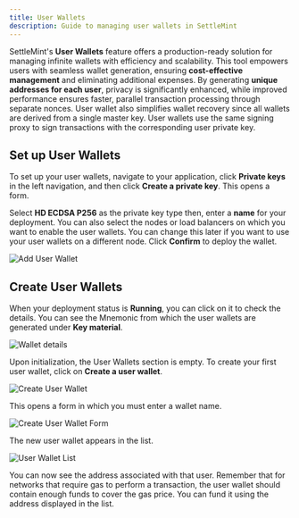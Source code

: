 ```yaml
---
title: User Wallets
description: Guide to managing user wallets in SettleMint
---
```




SettleMint's **User Wallets** feature offers a production-ready solution for managing infinite wallets with efficiency and scalability. This tool empowers users with seamless wallet generation, ensuring **cost-effective management** and eliminating additional expenses. By generating **unique addresses for each user**, privacy is significantly enhanced, while improved performance ensures faster, parallel transaction processing through separate nonces. User wallet also simplifies wallet recovery since all wallets are derived from a single master key. User wallets use the same signing proxy to sign transactions with the corresponding user private key.

## Set up User Wallets

To set up your user wallets, navigate to your application, click **Private keys** in the left navigation, and then click **Create a private key**. This opens a form.

Select **HD ECDSA P256** as the private key type then, enter a **name** for your deployment. You can also select the nodes or load balancers on which you want to enable the user wallets. You can change this later if you want to use your user wallets on a different node. Click **Confirm** to deploy the wallet.

![Add User Wallet](../../img/using-the-platform/add-user-wallet.png)

## Create User Wallets

When your deployment status is **Running**, you can click on it to check the details. You can see the Mnemonic from which the user wallets are generated under **Key material**.

![Wallet details](../../img/using-the-platform/user-wallet-details.png)

Upon initialization, the User Wallets section is empty. To create your first user wallet, click on **Create a user wallet**.

![Create User Wallet](../../img/using-the-platform/create-user-wallet.png)

This opens a form in which you must enter a wallet name.

![Create User Wallet Form](../../img/using-the-platform/create-user-wallet-form.png)

The new user wallet appears in the list.

![User Wallet List](../../img/using-the-platform/user-wallet-list.png)

You can now see the address associated with that user. Remember that for networks that require gas to perform a transaction, the user wallet should contain enough funds to cover the gas price. You can fund it using the address displayed in the list. 